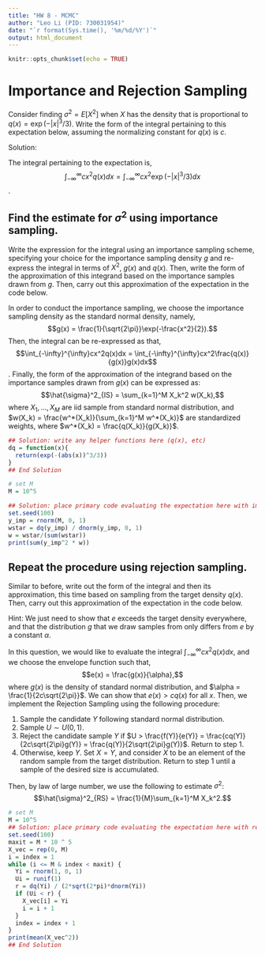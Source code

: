 ---
title: "HW 8 - MCMC"
author: "Leo Li (PID: 730031954)"
date: "`r format(Sys.time(), '%m/%d/%Y')`"
output: html_document
---

```{r setup, include=FALSE}
knitr::opts_chunk$set(echo = TRUE)
```

# Importance and Rejection Sampling

Consider finding $\sigma^2 = E[X^2]$ when $X$ has the density that is proportional to $q(x) =\exp({−|x|^3/3})$.  Write the form of the integral pertaining to this expectation below, assuming the normalizing constant for $q(x)$ is $c$.

Solution:

The integral pertaining to the expectation is,
$$\int_{-\infty}^{\infty}cx^2q(x)dx = \int_{-\infty}^{\infty}cx^2\exp({−|x|^3/3})dx$$. 


## Find the estimate for $\sigma^2$ using importance sampling.  

Write the expression for the integral using an importance sampling scheme, specifying your choice for the importance sampling density $g$ and re-express the integral in terms of $X^2$, $g(x)$ and $q(x)$.  Then, write the form of the approximation of this integrand based on the importance samples drawn from $g$. Then, carry out this approximation of the expectation in the code below. 

In order to conduct the importance sampling, we choose the importance sampling density as the standard normal density, namely,
$$g(x) = \frac{1}{\sqrt{2\pi}}\exp(-\frac{x^2}{2}).$$
Then, the integral can be re-expressed as that,
$$\int_{-\infty}^{\infty}cx^2q(x)dx = \int_{-\infty}^{\infty}cx^2\frac{q(x)}{g(x)}g(x)dx$$.
Finally, the form of the approximation of the integrand based on the importance samples drawn from $g(x)$ can be expressed as:
$$\hat{\sigma}^2_{IS} = \sum_{k=1}^M X_k^2 w(X_k),$$
where $X_1, \ldots, X_M$ are iid sample from standard normal distribution, and $w(X_k) = \frac{w^*(X_k)}{\sum_{k=1}^M w^*(X_k)}$ are standardized weights, where $w^*(X_k) = \frac{q(X_k)}{g(X_k)}$.


```{r}
## Solution: write any helper functions here (q(x), etc)
dq = function(x){
  return(exp(-(abs(x))^3/3))
}
## End Solution

# set M
M = 10^5

## Solution: place primary code evaluating the expectation here with importance sampling
set.seed(100)
y_imp = rnorm(M, 0, 1)
wstar = dq(y_imp) / dnorm(y_imp, 0, 1)
w = wstar/(sum(wstar))
print(sum(y_imp^2 * w))
```

## Repeat the procedure using rejection sampling. 

Similar to before, write out the form of the integral and then its approximation, this time based on sampling from the target density $q(x)$.  Then, carry out this approximation of the expectation in the code below. 

Hint:  We just need to show that $e$ exceeds the target density everywhere, and that the distribution $g$ that we draw samples from only differs from $e$ by a constant $\alpha$.  

In this question, we would like to evaluate the integral $\int_{-\infty}^{\infty}cx^2q(x)dx$, and we choose the envelope function such that,
$$e(x) = \frac{g(x)}{\alpha},$$
where $g(x)$ is the density of standard normal distribution, and $\alpha = \frac{1}{2c\sqrt{2\pi}}$. We can show that $e(x) >cq(x)$ for all $x$. Then, we implement the Rejection Sampling using the following procedure:
\begin{itemize}
\end{itemize}
1. Sample the candidate $Y$ following standard normal distribution.
2. Sample $U \sim U(0, 1)$.
3. Reject the candidate sample $Y$ if $U > \frac{f(Y)}{e(Y)} = \frac{cq(Y)}{2c\sqrt{2\pi}g(Y)} = \frac{q(Y)}{2\sqrt{2\pi}g(Y)}$. Return to step 1.
4. Otherwise, keep $Y$. Set $X = Y$, and consider $X$ to be an element of the random sample from the target distribution. Return to step 1 until a sample of the desired size is accumulated. 

Then, by law of large number, we use the following to estimate $\sigma^2$:
$$\hat{\sigma}^2_{RS} = \frac{1}{M}\sum_{k=1}^M X_k^2.$$


```{r}
# set M
M = 10^5
## Solution: place primary code evaluating the expectation here with rejection sampling
set.seed(100)
maxit = M * 10 ^ 5
X_vec = rep(0, M)
i = index = 1
while (i <= M & index < maxit) {
  Yi = rnorm(1, 0, 1)
  Ui = runif(1)
  r = dq(Yi) / (2*sqrt(2*pi)*dnorm(Yi))
  if (Ui < r) {
    X_vec[i] = Yi
    i = i + 1
  }
  index = index + 1
}
print(mean(X_vec^2))
## End Solution
```
